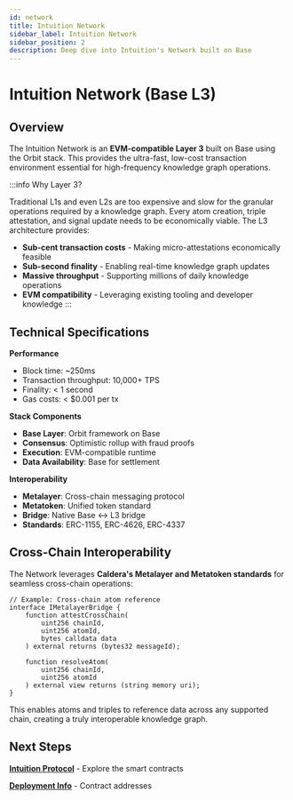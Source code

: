 ```yaml
---
id: network
title: Intuition Network
sidebar_label: Intuition Network
sidebar_position: 2
description: Deep dive into Intuition's Network built on Base
---
```


# Intuition Network (Base L3)

## Overview

The Intuition Network is an **EVM-compatible Layer 3** built on Base using the Orbit stack. This provides the ultra-fast, low-cost transaction environment essential for high-frequency knowledge graph operations.

:::info Why Layer 3?

Traditional L1s and even L2s are too expensive and slow for the granular operations required by a knowledge graph. Every atom creation, triple attestation, and signal update needs to be economically viable. The L3 architecture provides:

- **Sub-cent transaction costs** - Making micro-attestations economically feasible
- **Sub-second finality** - Enabling real-time knowledge graph updates
- **Massive throughput** - Supporting millions of daily knowledge operations
- **EVM compatibility** - Leveraging existing tooling and developer knowledge
:::

## Technical Specifications

<div className="tech-specs-grid">

<div className="uniform-card" style={{
  backgroundColor: 'var(--ifm-background-color)',
  border: '1px solid var(--ifm-color-emphasis-300)',
  borderRadius: '8px',
  padding: '1rem'
}}>

**Performance**
- Block time: ~250ms
- Transaction throughput: 10,000+ TPS
- Finality: < 1 second
- Gas costs: < $0.001 per tx

</div>

<div className="uniform-card" style={{
  backgroundColor: 'var(--ifm-background-color)',
  border: '1px solid var(--ifm-color-emphasis-300)',
  borderRadius: '8px',
  padding: '1rem'
}}>

**Stack Components**
- **Base Layer**: Orbit framework on Base
- **Consensus**: Optimistic rollup with fraud proofs
- **Execution**: EVM-compatible runtime
- **Data Availability**: Base for settlement

</div>

<div className="uniform-card" style={{
  backgroundColor: 'var(--ifm-background-color)',
  border: '1px solid var(--ifm-color-emphasis-300)',
  borderRadius: '8px',
  padding: '1rem'
}}>

**Interoperability**
- **Metalayer**: Cross-chain messaging protocol
- **Metatoken**: Unified token standard
- **Bridge**: Native Base ↔ L3 bridge
- **Standards**: ERC-1155, ERC-4626, ERC-4337

</div>

</div>

## Cross-Chain Interoperability

The Network leverages **Caldera's Metalayer and Metatoken standards** for seamless cross-chain operations:

```solidity
// Example: Cross-chain atom reference
interface IMetalayerBridge {
    function attestCrossChain(
        uint256 chainId,
        uint256 atomId,
        bytes calldata data
    ) external returns (bytes32 messageId);

    function resolveAtom(
        uint256 chainId,
        uint256 atomId
    ) external view returns (string memory uri);
}
```

This enables atoms and triples to reference data across any supported chain, creating a truly interoperable knowledge graph.


## Next Steps

<div className="economic-grid">

<div className="uniform-card" style={{
  border: '1px solid var(--ifm-color-emphasis-300)',
  borderRadius: '6px',
  padding: '1rem',
  backgroundColor: 'var(--ifm-background-color)'
}}>

**[Intuition Protocol](./protocol)** - Explore the smart contracts

</div>

<div className="uniform-card" style={{
  border: '1px solid var(--ifm-color-emphasis-300)',
  borderRadius: '6px',
  padding: '1rem',
  backgroundColor: 'var(--ifm-background-color)'
}}>

**[Deployment Info](/docs/developer-tools/contracts/deployments)** - Contract addresses

</div>

</div>
